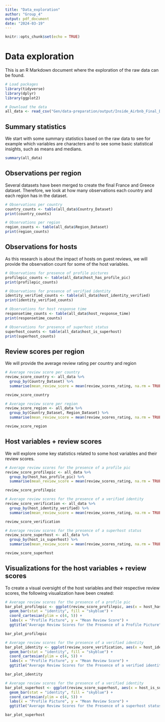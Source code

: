 ```yaml
---
title: "Data_exploration"
author: "Group_4"
output: pdf_document
date: "2024-03-19"
---
```


```r
knitr::opts_chunk$set(echo = TRUE)
```

# Data exploration

This is an R Markdown document where the exploration of the raw data can be found.

```r
# Load packages
library(tidyverse)
library(dplyr)
library(ggplot2)
```

```r
# Download the data 
all_data <- read_csv("Gen/data-preparation/output/Inside_Airbnb_Final_Dataset.csv")
```

## Summary statistics
We start with some summary statistics based on the raw data to see for example which variables are characters and to see some basic statistical insights, such as means and medians. 

```r
summary(all_data)
```

## Observations per region
Several datasets have been merged to create the final France and Greece dataset. Therefore, we look at how many observations each country and each region has in the dataset.

```r
# Observations per country
country_counts <- table(all_data$Country_Dataset)
print(country_counts)
```

```r
# Observations per region
region_counts <- table(all_data$Region_Dataset)
print(region_counts)
```

## Observations for hosts
As this research is about the impact of hosts on guest reviews, we will provide the observation count for some of the host variables.

```r
# Observations for presence of profile pictures
profilepic_counts <- table(all_data$host_has_profile_pic)
print(profilepic_counts)
```

```r
# Observations for presence of verified identity
identity_verified_counts <- table(all_data$host_identity_verified)
print(identity_verified_counts)
```

```r
# Observations for host response time
responsetime_counts <- table(all_data$host_response_time)
print(responsetime_counts)
```

```r
# Observations for presence of superhost status
superhost_counts <- table(all_data$host_is_superhost)
print(superhost_counts)
```

## Review scores per region
We will provide the average review rating per country and region

```r
# Average review score per country
review_score_country <- all_data %>%
  group_by(Country_Dataset) %>%
  summarise(mean_review_score = mean(review_scores_rating, na.rm = TRUE))

review_score_country
```

```r
# Average review score per region
review_score_region <- all_data %>%
  group_by(Country_Dataset, Region_Dataset) %>%
  summarise(mean_review_score = mean(review_scores_rating, na.rm = TRUE))

review_score_region
```

## Host variables + review scores
We will explore some key statistics related to some host variables and their review scores.

```r
# Average review scores for the presence of a profile pic
review_score_profilepic <- all_data %>%
  group_by(host_has_profile_pic) %>%
  summarise(mean_review_score = mean(review_scores_rating, na.rm = TRUE))

review_score_profilepic
```

```r
# Average review scores for the presence of a verified identity
review_score_verification <- all_data %>%
  group_by(host_identity_verified) %>%
  summarise(mean_review_score = mean(review_scores_rating, na.rm = TRUE))

review_score_verification
```

```r
# Average review scores for the presence of a superhost status
review_score_superhost <- all_data %>%
  group_by(host_is_superhost) %>%
  summarise(mean_review_score = mean(review_scores_rating, na.rm = TRUE))

review_score_superhost
```

## Visualizations for the host variables + review scores
To create a visual oversight of the host variables and their respective review scores, the following visualization have been created:

``` r
# Average review scores for the presence of a profile pic
bar_plot_profilepic <- ggplot(review_score_profilepic, aes(x = host_has_profile_pic, y = mean_review_score)) +
  geom_bar(stat = "identity", fill = "skyblue") +
  coord_cartesian(ylim = c(4, 5)) +  
  labs(x = "Profile Picture", y = "Mean Review Score") +
  ggtitle("Average Review Scores for the Presence of a Profile Picture")

bar_plot_profilepic

```

``` r
# Average review scores for the presence of a verified identity
bar_plot_identity <- ggplot(review_score_verification, aes(x = host_identity_verified, y = mean_review_score)) +
  geom_bar(stat = "identity", fill = "skyblue") +
  coord_cartesian(ylim = c(4, 5)) +  
  labs(x = "Profile Picture", y = "Mean Review Score") +
  ggtitle("Average Review Scores for the Presence of a verified identity")

bar_plot_identity
```

``` r
# Average review scores for the presence of a verified identity
bar_plot_superhost <- ggplot(review_score_superhost, aes(x = host_is_superhost, y = mean_review_score)) +
  geom_bar(stat = "identity", fill = "skyblue") +
  coord_cartesian(ylim = c(4, 5)) +  
  labs(x = "Profile Picture", y = "Mean Review Score") +
  ggtitle("Average Review Scores for the Presence of a superhost status")

bar_plot_superhost
```

